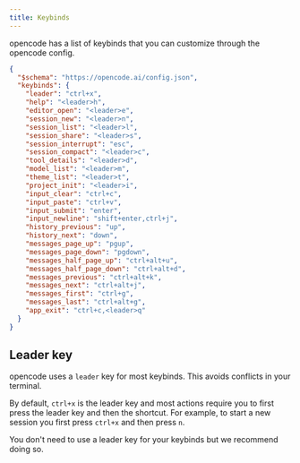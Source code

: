```yaml
---
title: Keybinds
---
```


opencode has a list of keybinds that you can customize through the opencode config.

```json title="opencode.json"
{
  "$schema": "https://opencode.ai/config.json",
  "keybinds": {
    "leader": "ctrl+x",
    "help": "<leader>h",
    "editor_open": "<leader>e",
    "session_new": "<leader>n",
    "session_list": "<leader>l",
    "session_share": "<leader>s",
    "session_interrupt": "esc",
    "session_compact": "<leader>c",
    "tool_details": "<leader>d",
    "model_list": "<leader>m",
    "theme_list": "<leader>t",
    "project_init": "<leader>i",
    "input_clear": "ctrl+c",
    "input_paste": "ctrl+v",
    "input_submit": "enter",
    "input_newline": "shift+enter,ctrl+j",
    "history_previous": "up",
    "history_next": "down",
    "messages_page_up": "pgup",
    "messages_page_down": "pgdown",
    "messages_half_page_up": "ctrl+alt+u",
    "messages_half_page_down": "ctrl+alt+d",
    "messages_previous": "ctrl+alt+k",
    "messages_next": "ctrl+alt+j",
    "messages_first": "ctrl+g",
    "messages_last": "ctrl+alt+g",
    "app_exit": "ctrl+c,<leader>q"
  }
}
```

## Leader key

opencode uses a `leader` key for most keybinds. This avoids conflicts in your terminal.

By default, `ctrl+x` is the leader key and most actions require you to first press the leader key and then the shortcut. For example, to start a new session you first press `ctrl+x` and then press `n`.

You don't need to use a leader key for your keybinds but we recommend doing so.
